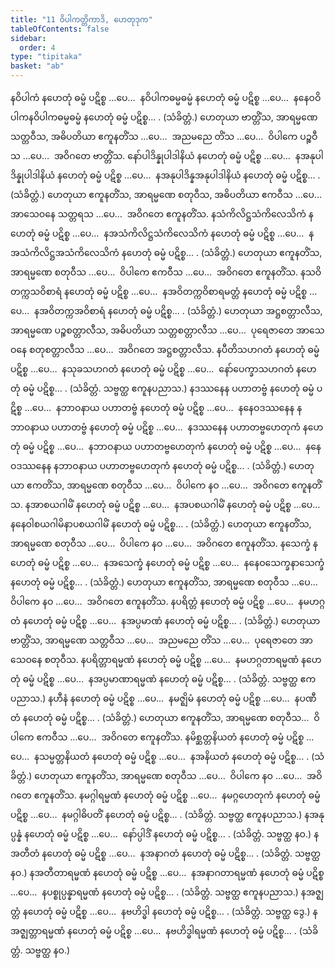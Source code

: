 ```yaml
---
title: "11 ဝိပါကတ္တိကာဒိ, ဟေတုဒုက"
tableOfContents: false
sidebar:
  order: 4
type: "tipitaka"
basket: "ab"
---
```



<DynamicBreadcrumb />

<Division number="53">

<Paragraph number="123">
နဝိပါကံ နဟေတုံ ဓမ္မံ ပဋိစ္စ …ပေ…  နဝိပါကဓမ္မဓမ္မံ နဟေတုံ ဓမ္မံ ပဋိစ္စ …ပေ…  နနေဝဝိပါကနဝိပါကဓမ္မဓမ္မံ နဟေတုံ ဓမ္မံ ပဋိစ္စ… . (သံခိတ္တံ.)
</Paragraph>

<Paragraph number="124">
ဟေတုယာ ဗာတ္တိံသ, အာရမ္မဏေ သတ္တဝီသ, အဓိပတိယာ ဧကူနတိံသ …ပေ…  အညမညေ တိံသ …ပေ…  ဝိပါကေ ပဉ္စဝီသ …ပေ…  အဝိဂတေ ဗာတ္တိံသ.
</Paragraph>

</Division>
<Division number="54">

<Paragraph number="125">
နော်ပါဒိန္နုပါဒါနိယံ နဟေတုံ ဓမ္မံ ပဋိစ္စ …ပေ…  နအနုပါဒိန္နုပါဒါနိယံ နဟေတုံ ဓမ္မံ ပဋိစ္စ …ပေ…  နအနုပါဒိန္နအနုပါဒါနိယံ နဟေတုံ ဓမ္မံ ပဋိစ္စ… . (သံခိတ္တံ.)
</Paragraph>

<Paragraph number="126">
ဟေတုယာ ဧကူနတိံသ, အာရမ္မဏေ စတုဝီသ, အဓိပတိယာ ဧကဝီသ …ပေ…  အာသေဝနေ သတ္တရသ …ပေ…  အဝိဂတေ ဧကူနတိံသ.
</Paragraph>

</Division>
<Division number="55">

<Paragraph number="127">
နသံကိလိဋ္ဌသံကိလေသိကံ နဟေတုံ ဓမ္မံ ပဋိစ္စ …ပေ…  နအသံကိလိဋ္ဌသံကိလေသိကံ နဟေတုံ ဓမ္မံ ပဋိစ္စ …ပေ…  နအသံကိလိဋ္ဌအသံကိလေသိကံ နဟေတုံ ဓမ္မံ ပဋိစ္စ… . (သံခိတ္တံ.)
</Paragraph>

<Paragraph number="128">
ဟေတုယာ ဧကူနတိံသ, အာရမ္မဏေ စတုဝီသ …ပေ…  ဝိပါကေ ဧကဝီသ …ပေ…  အဝိဂတေ ဧကူနတိံသ.
</Paragraph>

</Division>
<Division number="56">

<Paragraph number="129">
နသဝိတက္ကသဝိစာရံ နဟေတုံ ဓမ္မံ ပဋိစ္စ …ပေ…  နအဝိတက္ကဝိစာရမတ္တံ နဟေတုံ ဓမ္မံ ပဋိစ္စ …ပေ…  နအဝိတက္ကအဝိစာရံ နဟေတုံ ဓမ္မံ ပဋိစ္စ… . (သံခိတ္တံ.)
</Paragraph>

<Paragraph number="130">
ဟေတုယာ အဋ္ဌစတ္တာလီသ, အာရမ္မဏေ ပဉ္စစတ္တာလီသ, အဓိပတိယာ သတ္တစတ္တာလီသ …ပေ…  ပုရေဇာတေ အာသေဝနေ စတုစတ္တာလီသ …ပေ…  အဝိဂတေ အဋ္ဌစတ္တာလီသ.
</Paragraph>

</Division>
<Division number="57">

<Paragraph number="131">
နပီတိသဟဂတံ နဟေတုံ ဓမ္မံ ပဋိစ္စ …ပေ…  နသုခသဟဂတံ နဟေတုံ ဓမ္မံ ပဋိစ္စ …ပေ…  နော်ပေက္ခာသဟဂတံ နဟေတုံ ဓမ္မံ ပဋိစ္စ… . (သံခိတ္တံ. သဗ္ဗတ္ထ ဧကူနပညာသ.)
</Paragraph>

</Division>
<Division number="58">

<Paragraph number="132">
နဒဿနေန ပဟာတဗ္ဗံ နဟေတုံ ဓမ္မံ ပဋိစ္စ …ပေ…  နဘာဝနာယ ပဟာတဗ္ဗံ နဟေတုံ ဓမ္မံ ပဋိစ္စ …ပေ…  နနေဝဒဿနေန နဘာဝနာယ ပဟာတဗ္ဗံ နဟေတုံ ဓမ္မံ ပဋိစ္စ …ပေ…  နဒဿနေန ပဟာတဗ္ဗဟေတုကံ နဟေတုံ ဓမ္မံ ပဋိစ္စ …ပေ…  နဘာဝနာယ ပဟာတဗ္ဗဟေတုကံ နဟေတုံ ဓမ္မံ ပဋိစ္စ …ပေ…  နနေဝဒဿနေန နဘာဝနာယ ပဟာတဗ္ဗဟေတုကံ နဟေတုံ ဓမ္မံ ပဋိစ္စ… . (သံခိတ္တံ.)
</Paragraph>

<Paragraph number="133">
ဟေတုယာ ဧကတိံသ, အာရမ္မဏေ စတုဝီသ …ပေ…  ဝိပါကေ နဝ …ပေ…  အဝိဂတေ ဧကူနတိံသ.
</Paragraph>

</Division>
<Division number="59">

<Paragraph number="134">
နအာစယဂါမိံ နဟေတုံ ဓမ္မံ ပဋိစ္စ …ပေ…  နအပစယဂါမိံ နဟေတုံ ဓမ္မံ ပဋိစ္စ …ပေ…  နနေဝါစယဂါမိနာပစယဂါမိံ နဟေတုံ ဓမ္မံ ပဋိစ္စ… . (သံခိတ္တံ.) ဟေတုယာ ဧကူနတိံသ, အာရမ္မဏေ စတုဝီသ …ပေ…  ဝိပါကေ နဝ …ပေ…  အဝိဂတေ ဧကူနတိံသ.
</Paragraph>

<Paragraph number="135">
နသေက္ခံ နဟေတုံ ဓမ္မံ ပဋိစ္စ …ပေ…  နအသေက္ခံ နဟေတုံ ဓမ္မံ ပဋိစ္စ …ပေ…  နနေဝသေက္ခနာသေက္ခံ နဟေတုံ ဓမ္မံ ပဋိစ္စ… . (သံခိတ္တံ.) ဟေတုယာ ဧကူနတိံသ, အာရမ္မဏေ စတုဝီသ …ပေ…  ဝိပါကေ နဝ …ပေ…  အဝိဂတေ ဧကူနတိံသ.
</Paragraph>

</Division>
<Division number="60">

<Paragraph number="136">
နပရိတ္တံ နဟေတုံ ဓမ္မံ ပဋိစ္စ …ပေ…  နမဟဂ္ဂတံ နဟေတုံ ဓမ္မံ ပဋိစ္စ …ပေ…  နအပ္ပမာဏံ နဟေတုံ ဓမ္မံ ပဋိစ္စ… . (သံခိတ္တံ.)
</Paragraph>

<Paragraph number="137">
ဟေတုယာ ဗာတ္တိံသ, အာရမ္မဏေ သတ္တဝီသ …ပေ…  အညမညေ တိံသ …ပေ…  ပုရေဇာတေ အာသေဝနေ စတုဝီသ.
</Paragraph>

</Division>
<Division number="61">

<Paragraph number="138">
နပရိတ္တာရမ္မဏံ နဟေတုံ ဓမ္မံ ပဋိစ္စ …ပေ…  နမဟဂ္ဂတာရမ္မဏံ နဟေတုံ ဓမ္မံ ပဋိစ္စ …ပေ…  နအပ္ပမာဏာရမ္မဏံ နဟေတုံ ဓမ္မံ ပဋိစ္စ… . (သံခိတ္တံ. သဗ္ဗတ္ထ ဧကပညာသ.)
</Paragraph>

</Division>
<Division number="62">

<Paragraph number="139">
နဟီနံ နဟေတုံ ဓမ္မံ ပဋိစ္စ …ပေ…  နမဇ္ဈိမံ နဟေတုံ ဓမ္မံ ပဋိစ္စ …ပေ…  နပဏီတံ နဟေတုံ ဓမ္မံ ပဋိစ္စ… . (သံခိတ္တံ.)
</Paragraph>

<Paragraph number="140">
ဟေတုယာ ဧကူနတိံသ, အာရမ္မဏေ စတုဝီသ…  ဝိပါကေ ဧကဝီသ …ပေ…  အဝိဂတေ ဧကူနတိံသ.
</Paragraph>

</Division>
<Division number="63">

<Paragraph number="141">
နမိစ္ဆတ္တနိယတံ နဟေတုံ ဓမ္မံ ပဋိစ္စ …ပေ…  နသမ္မတ္တနိယတံ နဟေတုံ ဓမ္မံ ပဋိစ္စ …ပေ…  နအနိယတံ နဟေတုံ ဓမ္မံ ပဋိစ္စ… . (သံခိတ္တံ.)
</Paragraph>

<Paragraph number="142">
ဟေတုယာ ဧကူနတိံသ, အာရမ္မဏေ စတုဝီသ …ပေ…  ဝိပါကေ နဝ …ပေ…  အဝိဂတေ ဧကူနတိံသ.
</Paragraph>

</Division>
<Division number="64">

<Paragraph number="143">
နမဂ္ဂါရမ္မဏံ နဟေတုံ ဓမ္မံ ပဋိစ္စ …ပေ…  နမဂ္ဂဟေတုကံ နဟေတုံ ဓမ္မံ ပဋိစ္စ …ပေ…  နမဂ္ဂါဓိပတိံ နဟေတုံ ဓမ္မံ ပဋိစ္စ… . (သံခိတ္တံ. သဗ္ဗတ္ထ ဧကူနပညာသ.)
</Paragraph>

</Division>
<Division number="65">

<Paragraph number="144">
နအနုပ္ပန္နံ နဟေတုံ ဓမ္မံ ပဋိစ္စ …ပေ…  နော်ပ္ပါဒိံ နဟေတုံ ဓမ္မံ ပဋိစ္စ… . (သံခိတ္တံ. သဗ္ဗတ္ထ နဝ.)
</Paragraph>

</Division>
<Division number="66">

<Paragraph number="145">
နအတီတံ နဟေတုံ ဓမ္မံ ပဋိစ္စ …ပေ…  နအနာဂတံ နဟေတုံ ဓမ္မံ ပဋိစ္စ… . (သံခိတ္တံ. သဗ္ဗတ္ထ နဝ.)
</Paragraph>

</Division>
<Division number="67">

<Paragraph number="146">
နအတီတာရမ္မဏံ နဟေတုံ ဓမ္မံ ပဋိစ္စ …ပေ…  နအနာဂတာရမ္မဏံ နဟေတုံ ဓမ္မံ ပဋိစ္စ …ပေ…  နပစ္စုပ္ပန္နာရမ္မဏံ နဟေတုံ ဓမ္မံ ပဋိစ္စ… . (သံခိတ္တံ. သဗ္ဗတ္ထ ဧကူနပညာသ.)
</Paragraph>

</Division>
<Division number="68">

<Paragraph number="147">
နအဇ္ဈတ္တံ နဟေတုံ ဓမ္မံ ပဋိစ္စ …ပေ…  နဗဟိဒ္ဓါ နဟေတုံ ဓမ္မံ ပဋိစ္စ… . (သံခိတ္တံ. သဗ္ဗတ္ထ ဒွေ.)
</Paragraph>

<Paragraph number="148">
နအဇ္ဈတ္တာရမ္မဏံ နဟေတုံ ဓမ္မံ ပဋိစ္စ …ပေ…  နဗဟိဒ္ဓါရမ္မဏံ နဟေတုံ ဓမ္မံ ပဋိစ္စ… . (သံခိတ္တံ. သဗ္ဗတ္ထ နဝ.)
</Paragraph>
</Division>